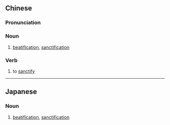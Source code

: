 {{also|圣化}}
==Chinese==
{{zh-forms|s=圣化}}

===Pronunciation===
{{zh-pron
|m=shènghuà
|c=sing3 faa3
|h=pfs=sṳn-fa
|cat=n,v
}}

===Noun===
{{zh-noun}}

# [[beatification]], [[sanctification]]

===Verb===
{{zh-verb}}

# to [[sanctify]]

----

==Japanese==
{{ja-kanjitab|せい|か|yomi=o}}

===Noun===
{{ja-noun|せいか}}

# [[beatification]], [[sanctification]]